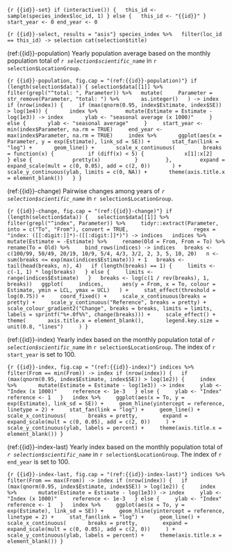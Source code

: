```{r {{id}}-set}
if (interactive()) {
  this_id <- sample(species_index$loc_id, 1)
} else {
  this_id <- "{{id}}"
}
start_year <- 0
end_year <- 0
```

```{r {{id}}-select, results = "asis"}
species_index %>%
  filter(loc_id == this_id) -> selection
cat(selection$title)
```

(ref:{{id}}-population) Yearly population average based on the monthly population total of _`r selection$scientific_name`_ in `r selection$LocationGroup`.

```{r {{id}}-population, fig.cap = "(ref:{{id}}-population)"}
if (length(selection$data)) {
selection$data[[1]] %>%
  filter(grepl("^total: ", Parameter)) %>%
  mutate(
    Parameter = str_remove(Parameter, "total: ") %>%
      as.integer()
  ) -> index
  if (nrow(index)) {
    if (max(qnorm(0.95, index$Estimate, index$SE)) > log(1e4)) {
      index %>%
        mutate(Estimate = Estimate - log(1e3)) -> index
      ylab <- "seasonal average (x 1000)"
    } else {
      ylab <- "seasonal average"
    }
    start_year <- min(index$Parameter, na.rm = TRUE)
    end_year <- max(index$Parameter, na.rm = TRUE)
    index %>%
      ggplot(aes(x = Parameter, y = exp(Estimate), link_sd = SE)) +
      stat_fan(link = "log") +
      geom_line() +
      scale_x_continuous(
        breaks = function(x) {
          if (diff(x) < 5) {
            x[1]:x[2]
          } else {
            pretty(x)
          }
        },
        expand = expand_scale(mult = c(0, 0.05), add = c(2, 0))
      ) +
      scale_y_continuous(ylab, limits = c(0, NA)) +
      theme(axis.title.x = element_blank())
  }
}
```

(ref:{{id}}-change) Pairwise changes among years of _`r selection$scientific_name`_ in `r selection$LocationGroup`.

```{r {{id}}-change, fig.cap = "(ref:{{id}}-change)"}
if (length(selection$data)) {
  selection$data[[1]] %>%
    filter(grepl("^index", Parameter)) %>%
    tidyr::extract(Parameter, into = c("To", "From"), convert = TRUE, 
                   regex = "index: ([[:digit:]]*)-([[:digit:]]*)") -> indices
  indices %>%
    mutate(Estimate = -Estimate) %>%
    rename(Old = From, From = To) %>%
    rename(To = Old) %>%
    bind_rows(indices) -> indices
  breaks <- c(100/99, 50/49, 20/19, 10/9, 5/4, 4/3, 3/2, 2, 3, 5, 10, 20)
  n <- sum(breaks <= exp(max(indices$Estimate))) + 1
  breaks <- tail(head(breaks, n), 4)
  if (length(breaks) == 1) {
    limits <- c(-1, 1) * log(breaks)
  } else {
    limits <- range(indices$Estimate)
  }
  breaks <- log(c(1 / rev(breaks), 1, breaks))
  ggplot(
    indices, 
    aes(y = From, x = To, colour = Estimate, ymin = LCL, ymax = UCL)
  ) +
    stat_effect(threshold = log(0.75)) +
    coord_fixed() +
    scale_x_continuous(breaks = pretty) +
    scale_y_continuous("Reference", breaks = pretty) +
    scale_colour_gradient2("Change", breaks = breaks, limits = limits,
                         labels = sprintf("%+.0f%%", change(breaks))) +
    scale_effect() +
    theme(
      axis.title.x = element_blank(),
      legend.key.size = unit(0.8, "lines")
    )
}
```

(ref:{{id}}-index) Yearly index based on the monthly population total of _`r selection$scientific_name`_ in `r selection$LocationGroup`. The index of `r start_year` is set to 100.

```{r {{id}}-index, fig.cap = "(ref:{{id}}-index)"}
indices %>%
  filter(From == min(From)) -> index
if (nrow(index)) {
  if (max(qnorm(0.95, index$Estimate, index$SE)) > log(1e2)) {
    index %>%
      mutate(Estimate = Estimate - log(1e3)) -> index
    ylab <- "Index (x 1000)"
    reference <- 1e-3
  } else {
    ylab <- "Index"
    reference <- 1
  }
  index %>%
    ggplot(aes(x = To, y = exp(Estimate), link_sd = SE)) +
    geom_hline(yintercept = reference, linetype = 2) +
    stat_fan(link = "log") +
    geom_line() +
    scale_x_continuous(
      breaks = pretty, 
      expand = expand_scale(mult = c(0, 0.05), add = c(2, 0))
    ) +
    scale_y_continuous(ylab, labels = percent) +
    theme(axis.title.x = element_blank())
}
```

(ref:{{id}}-index-last) Yearly index based on the monthly population total of _`r selection$scientific_name`_ in `r selection$LocationGroup`. The index of `r end_year` is set to 100.

```{r {{id}}-index-last, fig.cap = "(ref:{{id}}-index-last)"}
indices %>%
  filter(From == max(From)) -> index
if (nrow(index)) {
  if (max(qnorm(0.95, index$Estimate, index$SE)) > log(1e2)) {
    index %>%
      mutate(Estimate = Estimate - log(1e3)) -> index
    ylab <- "Index (x 1000)"
    reference <- 1e-3
  } else {
    ylab <- "Index"
    reference <- 1
  }
  index %>%
    ggplot(aes(x = To, y = exp(Estimate), link_sd = SE)) +
    geom_hline(yintercept = reference, linetype = 2) +
    stat_fan(link = "log") +
    geom_line() +
    scale_x_continuous(
      breaks = pretty, 
      expand = expand_scale(mult = c(0, 0.05), add = c(2, 0))
    ) +
    scale_y_continuous(ylab, labels = percent) +
    theme(axis.title.x = element_blank())
}
```

\clearpage
